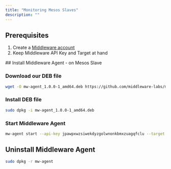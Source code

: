 ```yaml
---
title: "Monitoring Mesos Slaves"
description: ""
---
```


## Prerequisites

<ol>
    <li>Create a <a href="https://app.middleware.io/auth/register/" rel="nofollow noopener noreferrer" target="_blank" translate="no">Middleware account</a></li>
    <li>Keep Middleware API Key and Target at hand</li>
</ol>
## Install Middleware Agent - on Mesos Slave

### Download our DEB file
```bash
wget -O mw-agent_1.0.0-1_amd64.deb https://github.com/middleware-labs/mw-agent/releases/download/1.0.0/mw-agent_1.0.0-1_amd64.deb
```

### Install DEB file
```bash
sudo dpkg -i mw-agent_1.0.0-1_amd64.deb
```

### Start Middleware Agent
```bash
mw-agent start --api-key jpawpxwzsiwekdyzgolwnonkbmxzuagqfclu --target https://keval.middleware.io:443
```

## Uninstall Middleware Agent
```bash
sudo dpkg -r mw-agent
```









